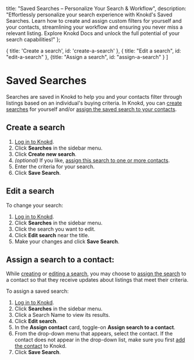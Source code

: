 
<meta name="og:title" content="Personalize Your Search with Saved Filters on Knokd" />
<meta name="og:description" content="Tailor your search & streamline your workflow! Learn how Knokd's Saved Searches empower you to create & assign filters for yourself & your contacts. Explore Knokd Docs!"/>

  title: "Saved Searches – Personalize Your Search & Workflow",
  description: "Effortlessly personalize your search experience with Knokd's Saved Searches. Learn how to create and assign custom filters for yourself and your contacts, streamlining your workflow and ensuring you never miss a relevant listing. Explore Knokd Docs and unlock the full potential of your search capabilities!"
};

  { title: 'Create a search', id: 'create-a-search' },
  { title: "Edit a search", id: "edit-a-search" },
  {title: "Assign a search", id: "assign-a-search" }
]

<HeroPattern />

# Saved Searches

Searches are saved in Knokd to help you and your contacts filter through listings based on an individual's buying criteria. In Knokd, you can [create searches](#create-a-search) for yourself and/or [assign the saved search to your contacts](#assign-a-search-to-a-contact).

## Create a search

1. <a href="https://app.knokd.ca/login" target="_blank">Log in to Knokd</a>.
2. Click **Searches** in the sidebar menu.
3. Click **Create new search**. 
4. *(optional)* If you like, [assign this search to one or more contacts](#assign-a-search-to-a-contact).
4. Enter the criteria for your search. 
5. Click **Save Search**.

## Edit a search

To change your search:

1. <a href="https://app.knokd.ca/login" target="_blank">Log in to Knokd</a>.
2. Click **Searches** in the sidebar menu.
3. Click the search you want to edit.
4. Click **Edit search** near the title.
5. Make your changes and click **Save Search**.

## Assign a search to a contact:

While [creating](#create-a-search) or [editing a search](#edit-a-search), you may choose to [assign the search](/saved-searches/create-a-saved-search#assign-a-search) to a contact so that they receive updates about listings that meet their criteria.

To assign a saved search:

1. <a href="https://app.knokd.ca/login" target="_blank">Log in to Knokd</a>.
1. Click **Searches** in the sidebar menu.
1. Click a Search Name to view its results.
1. Click **Edit search**. 
1. In the **Assign contact** card, toggle-on **Assign search to a contact**.
1. From the drop-down menu that appears, select the contact.
<Note>If the contact does not appear in the drop-down list, make sure you first [add the contact](/contacts/add-contacts) to Knokd.</Note>
1. Click **Save Search**.